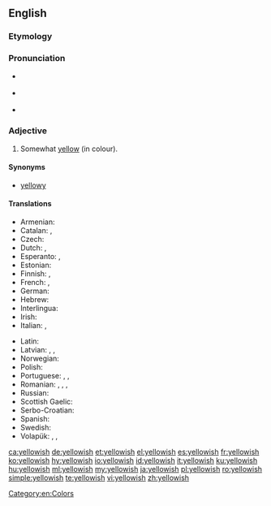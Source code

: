 ==English==

===Etymology===
{{suffix|yellow|ish|lang=en}}

===Pronunciation===
* {{a|RP}} {{IPA|/ˈjeləʊɪʃ/|lang=en}}
* {{a|US}} {{IPA|/ˈjelɔʊɪʃ/|lang=en}}
* {{audio|en-us-yellowish.ogg|Audio (US)|lang=en}}

===Adjective===
{{en-adj|-}}

# Somewhat [[yellow]] (in colour).

====Synonyms====
* [[yellowy]]

====Translations====
{{trans-top|somewhat yellow}}
* Armenian: {{t|hy|դեղնավուն|sc=Armn}}
* Catalan: {{t|ca|groguenc}}, {{t|ca|grogós}}
* Czech: {{t|cs|žlutavý}}
* Dutch: {{t+|nl|gelig}}, {{t|nl|geelachtig}}
* Esperanto: {{t|eo|flaveta}}, {{t|eo|dubeflava}}
* Estonian: {{t|et|kollakas}}
* Finnish: {{t+|fi|kellertävä}}, {{t|fi|kellahko}}
* French: {{t|fr|[[plutôt]] [[jaune]]|m|f}}, {{t+|fr|jaunâtre|m|f}} {{qualifier|derogatory}}
* German: {{t+|de|gelblich}}
* Hebrew: {{t+|he|צְהַבְהַב|sc=Hebr}}
* Interlingua: {{t|ia|[[aliquanto]] [[jalne]]}}
* Irish: {{t|ga|scothbhuí}}
* Italian: {{t|it|giallastro|m}}, {{t|it|giallastra|f}}
{{trans-mid}}
* Latin: {{t|la|galbinus}}
* Latvian: {{t|lv|iedzeltens}}, {{t|lv|dzeltengans}}, {{t|lv|dzeltenīgs}}
* Norwegian: {{t|no|gulaktig}}
* Polish: {{t+|pl|żółtawy}}
* Portuguese: {{t+|pt|amarelado}}, {{t|pt|amarelento}}, {{t|pt|[[tirante]] [[a]] [[amarelo]]}}
* Romanian: {{t+|ro|gălbui}}, {{t+|ro|gălbenatic}}, {{t+|ro|gălbeniu}}, {{t+|ro|gălbiu}}
* Russian: {{t+|ru|желтоватый|tr=želtovátyj}}
* Scottish Gaelic: {{t|gd|fo-bhuidhe}}
* Serbo-Croatian: {{t+|sh|žućkast|m}}
* Spanish: {{t+|es|amarillento|m}}
* Swedish: {{t+|sv|gulaktig}}
* Volapük: {{t+|vo|yelovilik}}, {{qualifier|older term}} {{t|vo|yeliblik}}, {{qualifier|older term}} {{t|vo|luyelibik}}
{{trans-bottom}}

[[Category:en:Colors]]

[[ca:yellowish]]
[[de:yellowish]]
[[et:yellowish]]
[[el:yellowish]]
[[es:yellowish]]
[[fr:yellowish]]
[[ko:yellowish]]
[[hy:yellowish]]
[[io:yellowish]]
[[id:yellowish]]
[[it:yellowish]]
[[ku:yellowish]]
[[hu:yellowish]]
[[ml:yellowish]]
[[my:yellowish]]
[[ja:yellowish]]
[[pl:yellowish]]
[[ro:yellowish]]
[[simple:yellowish]]
[[te:yellowish]]
[[vi:yellowish]]
[[zh:yellowish]]